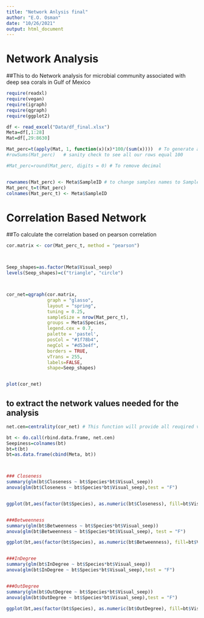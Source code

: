 ---
title: "Network Anlysis final"
author: "E.O. Osman"
date: "10/26/2021"
output: html_document
---


# Network Analysis 


##This to do Network analysis for microbial community associated with deep sea corals in Gulf of Mexico

```{r}
require(readxl)
require(vegan)
require(igraph)
require(qgraph)
require(ggplot2)

```



```{r}
df <- read_excel("Data/df_final.xlsx")
Meta=df[,1:28]
Mat=df[,29:8630]
```





```{r}

Mat_perc=t(apply(Mat, 1, function(x)(x)*100/(sum(x))))  # To generate a proportions table for summarizing
#rowSums(Mat_perc)   # sanity check to see all our rows equal 100

#Mat_perc=round(Mat_perc, digits = 0) # To remove decimal 



```



```{r}
rownames(Mat_perc) <- Meta$SampleID # to change samples names to Samples ID
Mat_perc_t=t(Mat_perc)
colnames(Mat_perc_t) <- Meta$SampleID

```


# Correlation Based Network

##To calculate the correlation based on pearson correlation 
```{r}
cor.matrix <- cor(Mat_perc_t, method = "pearson")



Seep_shapes=as.factor(Meta$Visual_seep)
levels(Seep_shapes)=c("triangle", "circle")



cor_net=qgraph(cor.matrix,
               graph = "glasso",
               layout = "spring",
               tuning = 0.25,
               sampleSize = nrow(Mat_perc_t),
               groups = Meta$Species,
               legend.cex = 0.7,
               palette = 'pastel',
               posCol = "#1f78b4",
               negCol = "#d53e4f",
               borders = TRUE,
               vTrans = 255,
               labels=FALSE,
               shape=Seep_shapes)


plot(cor_net)
```

## to extract the network values needed for the analysis
```{r}

net.cen=centrality(cor_net) # This function will provide all reuqired values needed for network analysis

bt <- do.call(rbind.data.frame, net.cen)
Seepiness=colnames(bt)
bt=t(bt)
bt=as.data.frame(cbind(Meta, bt))



### Closeness
summary(glm(bt$Closeness ~ bt$Species*bt$Visual_seep))
anova(glm(bt$Closeness ~ bt$Species*bt$Visual_seep),test = "F")


ggplot(bt,aes(factor(bt$Species), as.numeric(bt$Closeness), fill=bt$Visual_seep))+geom_boxplot()+geom_jitter(shape=16,alpha=0.4,size=5, position=position_jitter(0.2))+ theme_bw()


###Betweenness
summary(glm(bt$Betweenness ~ bt$Species*bt$Visual_seep))
anova(glm(bt$Betweenness ~ bt$Species*bt$Visual_seep), test = "F")

ggplot(bt,aes(factor(bt$Species), as.numeric(bt$Betweenness), fill=bt$Visual_seep))+geom_boxplot()+geom_jitter(shape=16,alpha=0.4,size=5, position=position_jitter(0.2))+ theme_bw()


###InDegree
summary(glm(bt$InDegree ~ bt$Species*bt$Visual_seep))
anova(glm(bt$InDegree ~ bt$Species*bt$Visual_seep),test = "F")


###OutDegree
summary(glm(bt$OutDegree ~ bt$Species*bt$Visual_seep))
anova(glm(bt$OutDegree ~ bt$Species*bt$Visual_seep),test = "F")

ggplot(bt,aes(factor(bt$Species), as.numeric(bt$OutDegree), fill=bt$Visual_seep))+geom_boxplot()+geom_jitter(shape=16,alpha=0.4,size=5, position=position_jitter(0.2))+ theme_bw()

```

